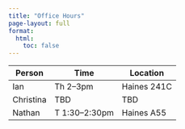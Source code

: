 ```yaml
---
title: "Office Hours"
page-layout: full
format:
  html:
    toc: false
---
```


| Person | Time | Location |
|---|---|---|
| Ian | Th 2--3pm | Haines 241C |
| Christina | TBD | TBD | 
| Nathan | T 1:30--2:30pm | Haines A55 |
